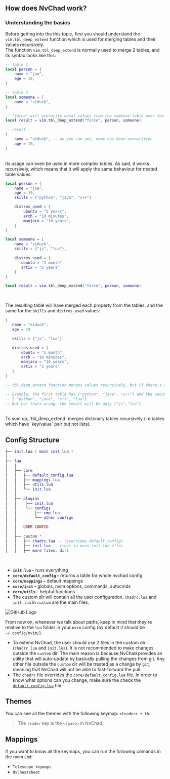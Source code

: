 ## How does NvChad work? 

### Understanding the basics

Before getting into the this topic, first you should understand the `vim.tbl_deep_extend` function which is used for merging tables and their values recursively.  
The function `vim.tbl_deep_extend` is normally used to merge 2 tables, and its syntax looks like this: 

```lua
-- table 1
local person = {
    name = "joe",
    age = 19,
}

-- table 2
local someone = {
    name = "siduck",
}

-- "force" will overwrite equal values from the someone table over the person table
local result = vim.tbl_deep_extend("force", person, someone)

-- result : 
{
    name = "siduck", -- as you can see, name has been overwritten
    age = 19,
}
```

<br />
Its usage can even be used in more complex tables. As said, it works recursively, which means that it will apply the same behaviour for nested table values: 

```lua
local person = {
    name = "joe",
    age = 19,
    skills = {"python", "java", "c++"}

    distros_used = {
        ubuntu = "5 years",
        arch = "10 minutes",
        manjaro = "10 years",
    }
}

local someone = {
    name = "siduck",
    skills = {"js", "lua"},

    distros_used = {
       ubuntu = "1 month",
       artix = "2 years"
    }
}

local result = vim.tbl_deep_extend("force", person, someone)
```
<br/>

The resulting table will have merged each property from the tables, and the same for the `skills` and `distros_used` values:

```lua
{
   name = "siduck",
   age = 19

   skills = {"js", "lua"},

   distros_used = {
       ubuntu = "1 month",
       arch = "10 minutes",
       manjaro = "10 years",
       artix = "2 years"
   }
}

-- tbl_deep_extend function merges values recursively, but if there's an array (list), it won't merge the list tables. 

-- Example: the first table has {"python", "java", "c++"} and the second table has {"js","lua"}. Now you might be wondering that it should merge it like this: 
-- { "python", "java", "c++", "lua"}
-- But no! thats wrong, the result will be only {"js","lua"}
```

<br/>
To sum up, `tbl_deep_extend` merges dictonary tables recursively (i.e tables which have `key/value` pair but not lists).

## Config Structure

```lua
├── init.lua ( main init.lua )
│
├── lua
│   │
│   ├── core
│   │   ├── default_config.lua
│   │   ├── mappings.lua
│   │   ├── utils.lua 
│   │   └── init.lua  
│   │
│   ├── plugins
│   │    ├── init.lua 
│   │    └── configs
│   │        ├── cmp.lua
│   │        └── other configs
│   │  
│   │   USER CONFIG  
│   │  
│   ├── custom *
│   │   ├── chadrc.lua -- (overrides default_config)
│   │   ├── init.lua -- (runs in main init.lua file)
│   │   ├── more files, dirs
```
<br/>

- **`init.lua` -** runs everything
- **`core/default_config` -** returns a table for whole nvchad config 
- **`core/mappings` -** default mappings
- **`core/init` -** globals, nvim options, commands, autocmds 
- **`core/utils` -** helpful functions
- The custom dir will contain all the user configuration. `chadrc.lua` and `init.lua` in `custom` are the main files.

![GitHub Logo](/illustrations/config_nutshell.webp)

From now on, whenever we talk about paths, keep in mind that they're relative to the `lua` folder in your `nvim` config (by default it should be `~/.config/nvim/`).

- To extend NvChad, the user should use 2 files in the custom dir (`chadrc.lua` and `init.lua`). It is not recommended to make changes outside the `custom` dir. The main reason is because NvChad provides an utility that will auto-update by basically pulling the changes from git. Any other file outside the `custom` dir will be treated as a change by `git`, meaning that NvChad will not be able to fast-forward the pull.
- The `chadrc` file overrides the `core/default_config.lua` file. In order to know what options can you change, make sure the check the [`default_config.lua`](https://github.com/NvChad/NvChad/blob/v2.0/lua/core/default_config.lua) file.

## Themes

You can see all the themes with the following keymap: `<leader> + th`.

> The `leader` key is the `<space>` in NvChad. 

## Mappings

If you want to know all the keymaps, you can run the following comands in the nvim `Cmd`:

- `Telescope keymaps` 
- `NvCheatsheet`

